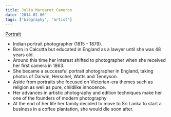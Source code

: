 ```yaml
---
title: Julia Margaret Cameron
date: '2014-01-06'
tags: ['biography', 'artist']
---
```


[Portrait](https://upload.wikimedia.org/wikipedia/commons/6/62/Julia_Margaret_Cameron_MET_DP114480_-_Restoration.jpg)

* Indian portrait photographer (1815 - 1879).
* Born in Calcutta but educated in England as a lawyer until she was 48 years old.
* Around this time her interest shifted to photographer when she received her first camera in 1863.
* She became a successful portrait photographer in England, taking photos of Darwin, Herschel, Watts and Tennyson.
* Aside from portraits she focused on Victorian-era themes such as religion as well as pure, childlike innocence. 
* Her advances in artistic photography and edition techniques make her one of the founders of modern photography
* At the end of her life her family decided to move to Sri Lanka to start a business in a coffee plantation, she would die soon after.
